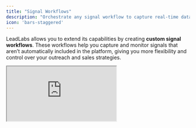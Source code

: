 ```yaml
---
title: "Signal Workflows"
description: "Orchestrate any signal workflow to capture real-time data."
icon: 'bars-staggered'
---
```


LeadLabs allows you to extend its capabilities by creating **custom signal workflows**. These workflows help you capture and monitor signals that aren’t automatically included in the platform, giving you more flexibility and control over your outreach and sales strategies.

<iframe src="https://uppish-peacock.clueso.site/embed/732cce72-722c-4300-bb77-324829a2618c" className="w-full aspect-video" />

## Accessing Signal Workflows

1. Click **View Insights** on any profile.
2. Navigate to the **Settings tab** (the fifth icon in the menu bar).
3. Select **Workflows** from the options.

---

## Creating a Signal Workflow

1. Click **Create Workflow**.
2. Give your workflow a name (e.g., _Compliance Checker_).
3. Write the logic for the signal you want to monitor.
   - Example: "\_Create a workflow to check a company’s \_**_compliance status_**", which isn’t captured by default.

---

## Activating a Workflow

- After creation, the workflow is **inactive by default**.
- Toggle it **on** to activate.
- Once active, the workflow will automatically run every time you visit a profile and appear under the **"Account Insights"** Tab in the first menu item.

---

## Example: Compliance Checker Workflow

- Create a new workflow named **Compliance Checker**.
- Once activated, LeadLabs automatically checks and displays compliance status when you visit a company profile.
- This eliminates manual checks and surfaces critical information in real time.

---

## Benefits of Signal Workflows

- **Custom tracking**: Add signals not included by default.
- **Automation**: Workflows run automatically on every profile visit.
- **Flexibility**: Build workflows tailored to your business needs.
- **Real-time insights**: Instantly access signals like compliance status, hiring activity, or any other custom criteria.

---

## Need some help?

We pride ourselves on our impeccable support. Drop us an email at [hello@leadlabs.app](mailto:hello@leadlabs.app) and we will get back ASAP.